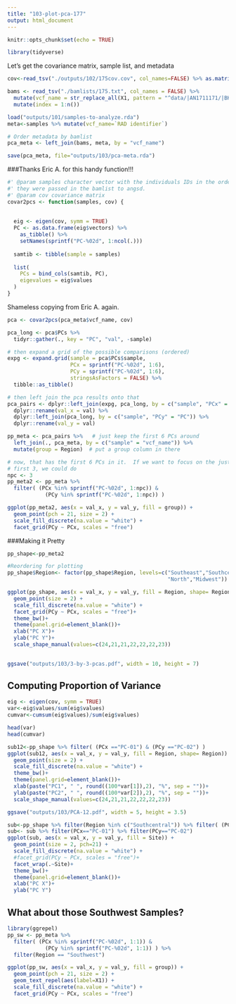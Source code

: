 ```yaml
---
title: "103-plot-pca-177"
output: html_document
---
```


```r
knitr::opts_chunk$set(echo = TRUE)
```

```r
library(tidyverse)
```

Let's get the covariance matrix, sample list, and metadata
```r
cov<-read_tsv("./outputs/102/175cov.cov", col_names=FALSE) %>% as.matrix()

bams <- read_tsv("./bamlists/175.txt", col_names = FALSE) %>%
  mutate(vcf_name = str_replace_all(X1, pattern = "^data/|AN1711171/|BK1703222/|_sorted.*$", "")) %>%
  mutate(index = 1:n())

load("outputs/101/samples-to-analyze.rda")
meta<-samples %>% mutate(vcf_name=`RAD identifier`)

# Order metadata by bamlist
pca_meta <- left_join(bams, meta, by = "vcf_name")

save(pca_meta, file="outputs/103/pca-meta.rda")
```

###Thanks Eric A. for this handy function!!!
```r
#' @param samples character vector with the individuals IDs in the order in which
#' they were passed in the bamlist to angsd.
#' @param cov covariance matrix
covar2pcs <- function(samples, cov) {
  
  
  eig <- eigen(cov, symm = TRUE)
  PC <- as.data.frame(eig$vectors) %>%
    as_tibble() %>%
    setNames(sprintf("PC-%02d", 1:ncol(.)))
  
  samtib <- tibble(sample = samples)
  
  list(
    PCs = bind_cols(samtib, PC),
    eigevalues = eig$values
  )
}
```

Shameless copying from Eric A. again.
```r
pca <- covar2pcs(pca_meta$vcf_name, cov)

pca_long <- pca$PCs %>%
  tidyr::gather(., key = "PC", "val", -sample)

# then expand a grid of the possible comparisons (ordered)
expg <- expand.grid(sample = pca$PCs$sample,
                    PCx = sprintf("PC-%02d", 1:6),
                    PCy = sprintf("PC-%02d", 1:6),
                    stringsAsFactors = FALSE) %>%
  tibble::as_tibble()

# then left join the pca results onto that
pca_pairs <- dplyr::left_join(expg, pca_long, by = c("sample", "PCx" = "PC")) %>%
  dplyr::rename(val_x = val) %>%
  dplyr::left_join(pca_long, by = c("sample", "PCy" = "PC")) %>%
  dplyr::rename(val_y = val)

pp_meta <- pca_pairs %>%   # just keep the first 6 PCs around
  left_join(., pca_meta, by = c("sample" = "vcf_name")) %>%
  mutate(group = Region)  # put a group column in there

# now, that has the first 6 PCs in it.  If we want to focus on the just the
# first 3, we could do 
npc <- 3
pp_meta2 <- pp_meta %>%
  filter( (PCx %in% sprintf("PC-%02d", 1:npc)) & 
            (PCy %in% sprintf("PC-%02d", 1:npc)) )

ggplot(pp_meta2, aes(x = val_x, y = val_y, fill = group)) +
  geom_point(pch = 21, size = 2) +
  scale_fill_discrete(na.value = "white") + 
  facet_grid(PCy ~ PCx, scales = "free")


```
###Making it Pretty
```r
pp_shape<-pp_meta2

#Reordering for plotting
pp_shape$Region<- factor(pp_shape$Region, levels=c("Southeast","Southcentral", "Southwest", "Interior", "Northwest",
                                                   "North","Midwest"))        

ggplot(pp_shape, aes(x = val_x, y = val_y, fill = Region, shape= Region)) +
  geom_point(size = 2) +
  scale_fill_discrete(na.value = "white") + 
  facet_grid(PCy ~ PCx, scales = "free")+
  theme_bw()+
  theme(panel.grid=element_blank())+
  xlab("PC X")+
  ylab("PC Y")+
  scale_shape_manual(values=c(24,21,21,22,22,22,23))
  

ggsave("outputs/103/3-by-3-pcas.pdf", width = 10, height = 7)


```
## Computing Proportion of Variance
```r
eig <- eigen(cov, symm = TRUE)
var<-eig$values/sum(eig$values)
cumvar<-cumsum(eig$values)/sum(eig$values)

head(var)
head(cumvar)

sub12<-pp_shape %>% filter( (PCx =="PC-01") & (PCy =="PC-02") )
ggplot(sub12, aes(x = val_x, y = val_y, fill = Region, shape= Region)) +
  geom_point(size = 2) +
  scale_fill_discrete(na.value = "white") + 
  theme_bw()+
  theme(panel.grid=element_blank())+
  xlab(paste("PC1", " ", round((100*var[1]),2), "%", sep = ""))+
  ylab(paste("PC2", " ", round((100*var[2]),2), "%", sep = ""))+
  scale_shape_manual(values=c(24,21,21,22,22,22,23))

ggsave("outputs/103/PCA-12.pdf", width = 5, height = 3.5)

```

```r
sub<-pp_shape %>% filter(Region %in% c("Southcentral")) %>% filter( (PCx %in% sprintf("PC-%02d", 1:2)) & (PCy %in% sprintf("PC-%02d", 1:2)) )
sub<- sub %>% filter(PCx=="PC-01") %>% filter(PCy=="PC-02")
ggplot(sub, aes(x = val_x, y = val_y, fill = Site)) +
  geom_point(size = 2, pch=21) +
  scale_fill_discrete(na.value = "white") + 
  #facet_grid(PCy ~ PCx, scales = "free")+
  facet_wrap(.~Site)+
  theme_bw()+
  theme(panel.grid=element_blank())+
  xlab("PC X")+
  ylab("PC Y")

```




## What about those Southwest Samples?
```r
library(ggrepel)
pp_sw <- pp_meta %>%
  filter( (PCx %in% sprintf("PC-%02d", 1:1)) & 
            (PCy %in% sprintf("PC-%02d", 1:1)) ) %>%
  filter(Region == "Southwest")

ggplot(pp_sw, aes(x = val_x, y = val_y, fill = group)) +
  geom_point(pch = 21, size = 2) +
  geom_text_repel(aes(label=X1)) +
  scale_fill_discrete(na.value = "white") + 
  facet_grid(PCy ~ PCx, scales = "free")

```